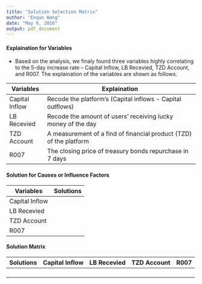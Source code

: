 ```yaml
---
title: "Solution Selection Matrix"
author: "Enqun Wang"
date: "May 6, 2016"
output: pdf_document
---
```


#### Explaination for Variables

- Based on the analysis, we finaly found three variables highly correlating to the 5-day increase rate -- Capital Inflow, LB Recevied, TZD Account, and R007. The explaination of the variables are shown as follows.

|Variables |Explaination |
|------------|------------------------------------------------|
|Capital Inflow |Recode the platform’s (Capital inflows - Capital outflows)|
|LB Recevied | Recode the amount of users’ receiving lucky money of the day|
|TZD Account | A measurement of a find of financial product (TZD) of the platform|
|R007 | The closing price of treasury bonds repurchase in 7 days|

#### Solution for Causes or Influence Factors

|Variables |Solutions |
|------------|------------------------------------------------|
|Capital Inflow | |
|LB Recevied | |
|TZD Account | |
|R007 | |

#### Solution Matrix

|Solutions |Capital Inflow |LB Recevied |TZD Account |R007 |
|------------------------------------------------|--|--|--|--|
| | | | | |
| | | | | |
| | | | | |
| | | | | |









